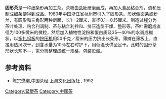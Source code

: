 '''固形茶'''是一种细条形再加工茶。茶粉由[[茶叶|茶叶]]研磨而成，再加入食品粘合剂，调和压制成细条便得到成品。1980年[[中国|中国]][[浙江省|浙江省]][[杭州市|杭州市]]引入了固形茶。形状像面条或粉丝，有圆形和三角形两种断面，长1—2厘米，直径0.1一0.15厘米。制造过程分为茶叶处理、粘合利调制、茶与粘合利拌和、挤压造型干燥、整形等。茶叶需磨成直径为100多微米的微粒，然后加入植物性淀粉和蛋白质及35—40％的水调成糊状，以[[多扎钢板|多扎钢板]]的[[挤压机|挤压机]]用50千克／厘米的压力挤出长条形，薄摊在筛板上，直接用热风吹干，到含水量为10％左右时铲下，用低温长供至足干。此时的固形茶形状长短不—，需分筛整理成统一规格，包装贮藏。

==参考资料==
*陈宗懋编,中国茶经.上海文化出版社 , 1992 

[[Category:緊壓茶|Category:緊壓茶]]
[[Category:中國茶|Category:中國茶]]